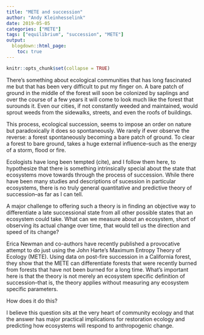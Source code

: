 ```yaml
---
title: "METE and succession"
author: "Andy Kleinhesselink"
date: 2019-05-05
categories: ["METE"]
tags: ["equilibrium", "succession", "METE"]
output:
  blogdown::html_page:
    toc: true
---
```


```r
knitr::opts_chunk$set(collapse = TRUE)
```

There's something about ecological communities that has long fascinated me but that has been very difficult to put my finger on. A bare patch of ground in the middle of the forest will soon be colonized by saplings and over the course of a few years it will come to look much like the forest that surounds it. Even our cities, if not constantly weeded and maintained, would sprout weeds from the sidewalks, streets, and even the roofs of buildings. 

This process, ecological succession, seems to impose an order on nature but paradoxically it does so spontaneously. We rarely if ever observe the reverse: a forest spontaneously becoming a bare patch of ground.  To clear a forest to bare ground, takes a huge external influence--such as the energy of a storm, flood or fire.

Ecologists have long been tempted (cite), and I follow them here, to hypothesize that there is something intrinsically special about the state that ecosystems move towards through the process of succession.  While there have been many studies and descriptions of sucession in particular ecosystems, there is no truly general quantitative and predictive theory of succession--as far as I can tell.  

A major challenge to offering such a theory is in finding an objective way to differentiate a late successional state from all other possible states that an ecosystem could take. What can we measure about an ecosystem, short of observing its actual change over time, that would tell us the direction and speed of its change?  

Erica Newman and co-authors have recently published a provocative attempt to do just using the John Harte's Maximum Entropy Theory of Ecology (METE). Using data on post-fire succession in a California forest, they show that the METE can differentiate forests that were recently burned from forests that have not been burned for a long time.  What's important here is that the theory is not merely an ecosystem specific definition of succession--that is, the theory applies without measuring any ecosystem  specific parameters.  

How does it do this? 

I believe this question sits at the very heart of community ecology and that the answer has major practical implications for restoration ecology and predicting how ecosystems will respond to anthropogenic change.

